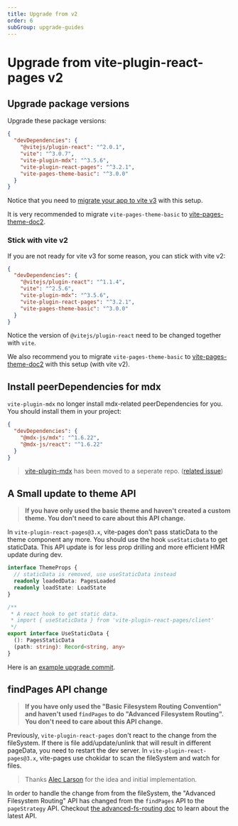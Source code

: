 ```yaml
---
title: Upgrade from v2
order: 6
subGroup: upgrade-guides
---
```


# Upgrade from vite-plugin-react-pages v2

## Upgrade package versions

Upgrade these package versions:

```json
{
  "devDependencies": {
    "@vitejs/plugin-react": "^2.0.1",
    "vite": "^3.0.7",
    "vite-plugin-mdx": "^3.5.6",
    "vite-plugin-react-pages": "^3.2.1",
    "vite-pages-theme-basic": "^3.0.0"
  }
}
```

Notice that you need to [migrate your app to vite v3](https://vitejs.dev/guide/migration.html) with this setup.

It is very recommended to migrate `vite-pages-theme-basic` to [vite-pages-theme-doc2](/official-theme).

### Stick with vite v2

If you are not ready for vite v3 for some reason, you can stick with vite v2:

```json
{
  "devDependencies": {
    "@vitejs/plugin-react": "^1.1.4",
    "vite": "^2.5.6",
    "vite-plugin-mdx": "^3.5.6",
    "vite-plugin-react-pages": "^3.2.1",
    "vite-pages-theme-basic": "^3.0.0"
  }
}
```

Notice the version of `@vitejs/plugin-react` need to be changed together with `vite`.

We also recommend you to migrate `vite-pages-theme-basic` to [vite-pages-theme-doc2](/official-theme) with this setup (with vite v2).

## Install peerDependencies for mdx

`vite-plugin-mdx` no longer install mdx-related peerDependencies for you. You should install them in your project:

```json
{
  "devDependencies": {
    "@mdx-js/mdx": "^1.6.22",
    "@mdx-js/react": "^1.6.22"
  }
}
```

> [vite-plugin-mdx](https://github.com/brillout/vite-plugin-mdx) has been moved to a seperate repo. ([related issue](https://github.com/vitejs/vite-plugin-react-pages/issues/6))

## A Small update to theme API

> **If you have only used the basic theme and haven't created a custom theme. You don't need to care about this API change.**

In `vite-plugin-react-pages@3.x`, vite-pages don't pass staticData to the theme component any more. You should use the hook `useStaticData` to get staticData. This API update is for less prop drilling and more efficient HMR update during dev.

```ts
interface ThemeProps {
  // staticData is removed, use useStaticData instead
  readonly loadedData: PagesLoaded
  readonly loadState: LoadState
}

/**
 * A react hook to get static data.
 * import { useStaticData } from 'vite-plugin-react-pages/client'
 */
export interface UseStaticData {
  (): PagesStaticData
  (path: string): Record<string, any>
}
```

Here is an [example upgrade commit](https://github.com/vitejs/vite-plugin-react-pages/commit/61f0fa0223ef28c526dfc7bd87bafd8de2523c38#diff-e18e1392eaf0be6f307cc5ba266f589b1517c4d991d6e0d5006c339fbe4b7ff6).

## findPages API change

> **If you have only used the "Basic Filesystem Routing Convention" and haven't used `findPages` to do "Advanced Filesystem Routing". You don't need to care about this API change.**

Previously, `vite-plugin-react-pages` don't react to the change from the fileSystem. If there is file add/update/unlink that will result in different pageData, you need to restart the dev server.
In `vite-plugin-react-pages@3.x`, vite-pages use chokidar to scan the fileSystem and watch for files.

> Thanks [Alec Larson](https://github.com/aleclarson) for the idea and initial implementation.

In order to handle the change from from the fileSystem, the "Advanced Filesystem Routing" API has changed from the `findPages` API to the `pageStrategy` API. Checkout [the advanced-fs-routing doc](/advanced-fs-routing) to learn about the latest API.
